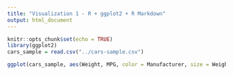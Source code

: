 ```yaml
---
title: "Visualization 1 - R + ggplot2 + R Markdown"
output: html_document
---
```


```r
knitr::opts_chunk$set(echo = TRUE)
library(ggplot2)
cars_sample = read.csv("../cars-sample.csv")
```

```r
ggplot(cars_sample, aes(Weight, MPG, color = Manufacturer, size = Weight, shape = Manufacturer)) + geom_point(alpha = 0.5)
```